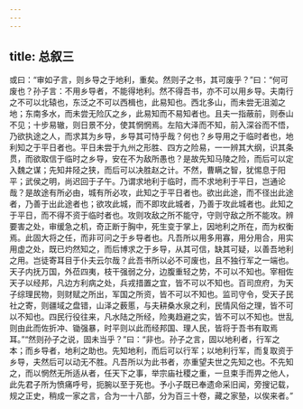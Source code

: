```yaml
---
---
---
```

title: 总叙三
---








或曰：“审如子言，则乡导之于地利，重矣。然则子之书，其可废乎？”曰：“何可废也？孙子言：不用乡导者，不能得地利。然不得吾书，亦不可以用乡导。夫南行之不可以北辕也，东泛之不可以西楫也，此易知也。西北多山，而未尝无沮洳之地；东南多水，而未尝无险仄之乡，此易知而不易知者也。且夫一指蔽前，则泰山不见；十步易辙，则日景不分，使其惘惘焉。左陷大泽而不知，前入深谷而不悟，乃欲执途之人，而求其为乡导，乡导其可恃乎哉？何也？乡导用之于临时者也，地利知之于平日者也。平日未尝于九州之形胜、四方之险易，一一辨其大纲，识其条贯，而欲取信于临时之乡导，安在不为敌所愚也？是故先知马陵之险，而后可以定入魏之谋；先知井陉之狭，而后可以决胜赵之计。不然，曹瞒之智，犹惕息于阳平；武侯之明，尚迟回于子午。乃谓求地利于临时，而不求地利于平日，岂通论哉？是故途有所必由，城有所必攻，此知之于平日者也。欲出此途，而不径出此途者，乃善于出此途者也；欲攻此城，而不即攻此城者，乃善于攻此城者也。此知之于平日，而不得不资于临时者也。攻则攻敌之所不能守，守则守敌之所不能攻。辨要害之处，审缓急之机，奇正断于胸中，死生变于掌上，因地利之所在，而为权衡焉。此固大将之任，而非可问之于乡导者也。凡吾所以用多用寡，用分用合，用实用虚之处，既已灼然知之，而后博求之于乡导，从其可信，缺其可疑，以善吾地利之用。岂徒寄耳目于仆夫云尔哉？此吾书所以必不可废也，且不独行军之一端也。天子内抚万国，外莅四夷，枝干强弱之分，边腹重轻之势，不可以不知也。宰相佐天子以经邦，凡边方利病之处，兵戎措置之宜，皆不可以不知也。百司庶府，为天子综理民物，则财赋之所出，军国之所资，皆不可以不知也。监司守令，受天子民社之寄，则疆域之盘错，山泽之薮慝，与夫耕桑水泉之利，民情风俗之理，皆不可以不知也。四民行役往来，凡水陆之所经，险夷趋避之实，皆不可以不知也。世乱则由此而佐折冲、锄强暴，时平则以此而经邦国、理人民，皆将于吾书有取焉耳。”“然则孙子之说，固未当乎？”曰：“非也。孙子之言，固以地利者，行军之本；而乡导者，地利之助也。先知地利，而后可以行军；以地利行军，而复取资于乡导，夫然后可以动无不胜。凡吾所以为此书者，亦重望夫世之先知之也。不先知之，而以惘然无所适从者，任天下之事，举宗庙社稷之重，一旦束手而畀之他人，此先君子所为愤痛呼号，扼腕以至于死也。予小子既已奉遗命采旧闻，旁搜记载，规之正史，稍成一家之言，合为一十八部，分为百三十卷，藏之家塾，以俟来者。”







